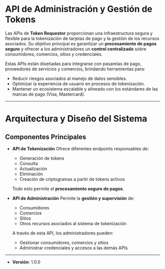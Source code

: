 # API de Administración y Gestión de Tokens

Las APIs de **Token Requestor** proporcionan una infraestructura segura y flexible para la tokenización de tarjetas de pago y la gestión de los recursos asociados.
Su objetivo principal es garantizar un **procesamiento de pagos seguro** y ofrecer a los administradores un **control centralizado** sobre consumidores, comercios, sitios y credenciales.

Estas APIs están diseñadas para integrarse con pasarelas de pago, proveedores de servicios y comercios, brindando herramientas para:
- Reducir riesgos asociados al manejo de datos sensibles.
- Optimizar la experiencia de usuario en procesos de tokenización.
- Mantener un ecosistema escalable y alineado con los estándares de las marcas de pago (Visa, Mastercard).

---

# Arquitectura y Diseño del Sistema

## Componentes Principales

- **API de Tokenización**
  Ofrece diferentes endpoints responsables de:
  - Generación de tokens
  - Consulta
  - Actualización
  - Eliminación
  - Creación de criptogramas a partir de tokens activos

  Todo esto permite el **procesamiento seguro de pagos**.

- **API de Administración**
  Permite la **gestión y supervisión** de:
  - Consumidores
  - Comercios
  - Sitios
  - Otros recursos asociados al sistema de tokenización

  A través de esta API, los administradores pueden:
  - Gestionar consumidores, comercios y sitios
  - Administrar credenciales y accesos a las demás APIs

---

- **Versión**: 1.0.0
